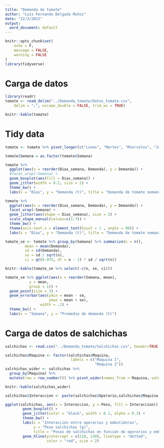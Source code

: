```yaml
---
title: "Demanda de tomate"
author: "Luis Fernando Delgado Muñoz"
date: "22/3/2022"
output:
  word_document: default
---
```


```r
knitr::opts_chunk$set(
	echo = F,
	message = FALSE,
	warning = FALSE
)
library(tidyverse)
```


# Carga de datos

```r
library(readr)
tomate <- read_delim("../Demanda_tomate/Datos_tomate.csv", 
    delim = ";", escape_double = FALSE, trim_ws = TRUE)

knitr::kable(tomate)
```

# Tidy data

```r
tomate <- tomate %>% pivot_longer(c("Lunes", "Martes", "Miercoles", "Jueves", "Viernes", "Sabado", "Domingo"), names_to = "Dias_semana", values_to = "Demanda")

tomate$Semana = as.factor(tomate$Semana)

```

```r
tomate %>% 
  ggplot(aes(x = reorder(Dias_semana, Demanda), y = Demanda)) +
  #facet_wrap(~Semana) +
  geom_boxplot(aes(fill = Dias_semana)) +
  geom_jitter(width = 0.2, size = 2) +
  theme_bw() +
  labs(x = "Días", y = "Demanda (t)", title = "Demanda de tomate semanal por 30 semanas") 
```

```r
tomate %>% 
  ggplot(aes(x = reorder(Dias_semana, Demanda), y = Demanda)) +
  facet_wrap(~Semana) +
  geom_jitter(aes(shape = Dias_semana), size = 3) +
  scale_shape_manual(values=c(1:7)) +
  theme_bw() +
  theme(axis.text.x = element_text(hjust = 1 , angle = 90)) +
  labs(x = "Días", y = "Demanda (t)", title = "Demanda de tomate semanal por 30 semanas") 
```
```r
tomate_se <- tomate %>% group_by(Semana) %>% summarize(n = n(),
         mean = mean(Demanda),
         sd = sd(Demanda),
         se = sd / sqrt(n),
         ci = qt(0.975, df = n - 1) * sd / sqrt(n))  

knitr::kable(tomate_se %>% select(-c(n, se, ci)))
```

```r
tomate_se %>% ggplot(aes(x = reorder(Semana, mean),
           y = mean,
           group = 1)) +
  geom_point(size = 3) +
  geom_errorbar(aes(ymin = mean - se,
                    ymax = mean + se),
                width = .1) +
  theme_bw() +
  labs(x = "Semana", y = "Promedio de demanda (t)")
```
# Carga de datos de salchichas

```r
salchichas <- read.csv("../Demanda_tomate/Salchichas.csv", header=TRUE, sep=";")

salchichas$Maquina <- factor(salchichas$Maquina,
                              labels = c("Maquina 1",
                                         "Maquina 2"))
salchichas_wider <- salchichas %>%
  group_by(Maquina) %>%
  mutate(row = row_number()) %>% pivot_wider(names_from = Maquina, values_from = Peso) %>%  select(-row)

knitr::kable(salchichas_wider)
```

```r
salchichas$Interaccion <- paste(salchichas$Operario,salchichas$Maquina, sep=":")

ggplot(salchichas, aes(x = Interaccion, y = Peso, fill = Interaccion)) +
        geom_boxplot() +
        geom_jitter(color = "black", width = 0.1, alpha = 0.3) +
        theme_bw() +
        labs(x = "Interacción entre operarios y embutidoras", 
             y = "Peso salchichas (g)", 
             title = "Pesos de salchichas en función de operarios y embutidoras") +
        geom_hline(yintercept = c(210, 230), linetype = "dotted", 
                   color = "red", size = 2)
```





